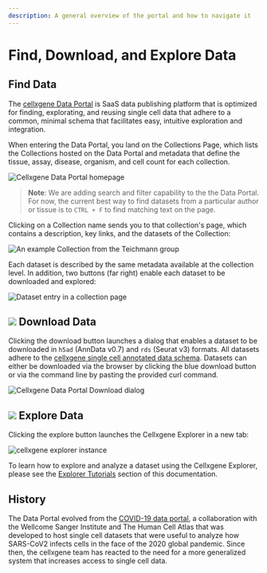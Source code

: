 ```yaml
---
description: A general overview of the portal and how to navigate it
---
```


# Find, Download, and Explore Data

## Find Data

The [cellxgene Data Portal](https://cellxgene.cziscience.com/) is SaaS data publishing platform that is optimized for finding, explorating, and reusing single cell data that adhere to a common, minimal schema that facilitates easy, intuitive exploration and integration.

When entering the Data Portal, you land on the Collections Page, which lists the Collections hosted on the Data Portal and metadata that define the tissue, assay, disease, organism, and cell count for each collection.

![Cellxgene Data Portal homepage](../.gitbook/assets/image%20%2811%29.png)

> **Note**: We are adding search and filter capability to the the Data Portal. For now, the current best way to find datasets from a particular author or tissue is to `CTRL + F` to find matching text on the page.

Clicking on a Collection name sends you to that collection's page, which contains a description, key links, and the datasets of the Collection:

![An example Collection from the Teichmann group](../.gitbook/assets/image%20%286%29.png)

Each dataset is described by the same metadata available at the collection level. In addition, two buttons \(far right\) enable each dataset to be downloaded and explored:

![Dataset entry in a collection page](../.gitbook/assets/image%20%283%29.png)

## ![](../.gitbook/assets/download.svg) Download Data

Clicking the download button launches a dialog that enables a dataset to be downloaded in `h5ad` \(AnnData v0.7\) and `rds` \(Seurat v3\) formats. All datasets adhere to the [cellxgene single cell annotated data schema](https://github.com/chanzuckerberg/single-cell-curation/blob/main/schema/2.0.0/schema.md). Datasets can either be downloaded via the browser by clicking the blue download button or via the command line by pasting the provided curl command.

![Cellxgene Data Portal Download dialog](../.gitbook/assets/image%20%281%29.png)

## ![](../.gitbook/assets/explore.svg) Explore Data

Clicking the explore button launches the Cellxgene Explorer in a new tab:

![cellxgene explorer instance](../.gitbook/assets/image%20%284%29.png)

To learn how to explore and analyze a dataset using the Cellxgene Explorer, please see the [Explorer Tutorials](../explore-data/explorer-tutorials.md) section of this documentation.

## History

The Data Portal evolved from the [COVID-19 data portal](https://www.covid19cellatlas.org/), a collaboration with the Wellcome Sanger Institute and The Human Cell Atlas that was developed to host single cell datasets that were useful to analyze how SARS-CoV2 infects cells in the face of the 2020 global pandemic. Since then, the cellxgene team has reacted to the need for a more generalized system that increases access to single cell data.

